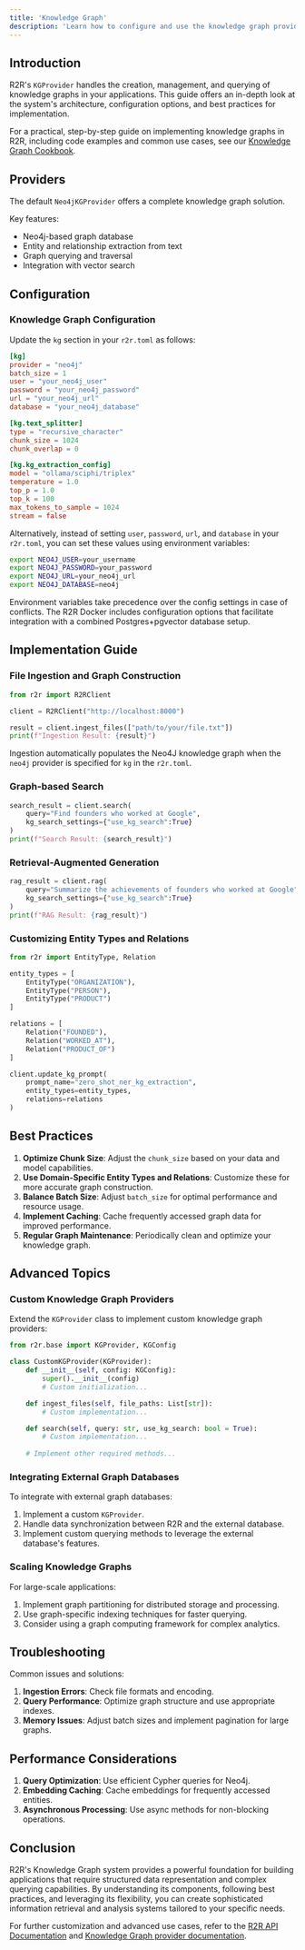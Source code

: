 ```yaml
---
title: 'Knowledge Graph'
description: 'Learn how to configure and use the knowledge graph provider in R2R'
---
```


## Introduction

R2R's `KGProvider` handles the creation, management, and querying of knowledge graphs in your applications. This guide offers an in-depth look at the system's architecture, configuration options, and best practices for implementation.

For a practical, step-by-step guide on implementing knowledge graphs in R2R, including code examples and common use cases, see our [Knowledge Graph Cookbook](/cookbooks/knowledge-graph).

## Providers

The default `Neo4jKGProvider` offers a complete knowledge graph solution.

Key features:
- Neo4j-based graph database
- Entity and relationship extraction from text
- Graph querying and traversal
- Integration with vector search

## Configuration

### Knowledge Graph Configuration

Update the `kg` section in your `r2r.toml` as follows:

```toml
[kg]
provider = "neo4j"
batch_size = 1
user = "your_neo4j_user"
password = "your_neo4j_password"
url = "your_neo4j_url"
database = "your_neo4j_database"

[kg.text_splitter]
type = "recursive_character"
chunk_size = 1024
chunk_overlap = 0

[kg.kg_extraction_config]
model = "ollama/sciphi/triplex"
temperature = 1.0
top_p = 1.0
top_k = 100
max_tokens_to_sample = 1024
stream = false
```



Alternatively, instead of setting `user`, `password`, `url`, and `database` in your `r2r.toml`, you can set these values using environment variables:



```bash
export NEO4J_USER=your_username
export NEO4J_PASSWORD=your_password
export NEO4J_URL=your_neo4j_url
export NEO4J_DATABASE=neo4j
```


Environment variables take precedence over the config settings in case of conflicts. The R2R Docker includes configuration options that facilitate integration with a combined Postgres+pgvector database setup.



## Implementation Guide

### File Ingestion and Graph Construction

```python
from r2r import R2RClient

client = R2RClient("http://localhost:8000")

result = client.ingest_files(["path/to/your/file.txt"])
print(f"Ingestion Result: {result}")
```

<Note> Ingestion automatically populates the Neo4J knowledge graph when the `neo4j` provider is specified for `kg` in the `r2r.toml`. </Note>

### Graph-based Search

```python
search_result = client.search(
    query="Find founders who worked at Google",
    kg_search_settings={"use_kg_search":True}
)
print(f"Search Result: {search_result}")
```

### Retrieval-Augmented Generation

```python
rag_result = client.rag(
    query="Summarize the achievements of founders who worked at Google",
    kg_search_settings={"use_kg_search":True}
)
print(f"RAG Result: {rag_result}")
```

### Customizing Entity Types and Relations

```python
from r2r import EntityType, Relation

entity_types = [
    EntityType("ORGANIZATION"),
    EntityType("PERSON"),
    EntityType("PRODUCT")
]

relations = [
    Relation("FOUNDED"),
    Relation("WORKED_AT"),
    Relation("PRODUCT_OF")
]

client.update_kg_prompt(
    prompt_name="zero_shot_ner_kg_extraction",
    entity_types=entity_types,
    relations=relations
)
```

## Best Practices

1. **Optimize Chunk Size**: Adjust the `chunk_size` based on your data and model capabilities.
2. **Use Domain-Specific Entity Types and Relations**: Customize these for more accurate graph construction.
3. **Balance Batch Size**: Adjust `batch_size` for optimal performance and resource usage.
4. **Implement Caching**: Cache frequently accessed graph data for improved performance.
5. **Regular Graph Maintenance**: Periodically clean and optimize your knowledge graph.

## Advanced Topics

### Custom Knowledge Graph Providers

Extend the `KGProvider` class to implement custom knowledge graph providers:

```python
from r2r.base import KGProvider, KGConfig

class CustomKGProvider(KGProvider):
    def __init__(self, config: KGConfig):
        super().__init__(config)
        # Custom initialization...

    def ingest_files(self, file_paths: List[str]):
        # Custom implementation...

    def search(self, query: str, use_kg_search: bool = True):
        # Custom implementation...
    
    # Implement other required methods...
```

### Integrating External Graph Databases

To integrate with external graph databases:

1. Implement a custom `KGProvider`.
2. Handle data synchronization between R2R and the external database.
3. Implement custom querying methods to leverage the external database's features.

### Scaling Knowledge Graphs

For large-scale applications:

1. Implement graph partitioning for distributed storage and processing.
2. Use graph-specific indexing techniques for faster querying.
3. Consider using a graph computing framework for complex analytics.

## Troubleshooting

Common issues and solutions:

1. **Ingestion Errors**: Check file formats and encoding.
2. **Query Performance**: Optimize graph structure and use appropriate indexes.
3. **Memory Issues**: Adjust batch sizes and implement pagination for large graphs.

## Performance Considerations

1. **Query Optimization**: Use efficient Cypher queries for Neo4j.
2. **Embedding Caching**: Cache embeddings for frequently accessed entities.
3. **Asynchronous Processing**: Use async methods for non-blocking operations.

## Conclusion

R2R's Knowledge Graph system provides a powerful foundation for building applications that require structured data representation and complex querying capabilities. By understanding its components, following best practices, and leveraging its flexibility, you can create sophisticated information retrieval and analysis systems tailored to your specific needs.

For further customization and advanced use cases, refer to the [R2R API Documentation](/api-reference) and [Knowledge Graph provider documentation](/documentation/deep-dive/providers/knowledge-graph).
